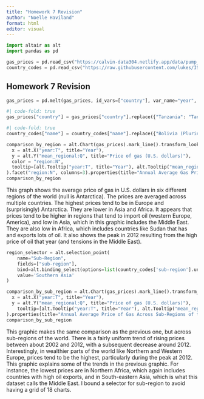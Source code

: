 ```yaml
---
title: "Homework 7 Revision"
author: "Noelle Haviland"
format: html
editor: visual
---
```


```python
import altair as alt
import pandas as pd
```

```python
gas_prices = pd.read_csv("https://calvin-data304.netlify.app/data/pump_price_for_gasoline_us_per_liter.csv")
country_codes = pd.read_csv("https://raw.githubusercontent.com/lukes/ISO-3166-Countries-with-Regional-Codes/master/all/all.csv")
```

## Homework 7 Revision

```python
gas_prices = pd.melt(gas_prices, id_vars=["country"], var_name="year", value_name="gas_price").dropna()
```

```python
#| code-fold: true
gas_prices["country"] = gas_prices["country"].replace({"Tanzania": "Tanzania, United Republic of", "USA": "United States of America", "UK": "United Kingdom of Great Britain and Northern Ireland", "Congo, Rep.": "Congo", "Congo, Dem. Rep.": "Congo, Democratic Republic of the", "Vietnam": "Viet Nam", "Hong Kong, China": "Hong Kong", "Slovak Republic": "Slovakia", "Czech Republic": "Czechia", "Cape Verde": "Cabo Verde", "Cote d'Ivoire": "Côte d'Ivoire", "Kyrgyz Republic": "Kyrgyzstan"})
```

```python
#| code-fold: true
country_codes["name"] = country_codes["name"].replace({"Bolivia (Plurinational State of)": "Bolivia", "Venezuela (Bolivarian Republic of)": "Venezuela", "Korea, Republic of": "South Korea", "Iran (Islamic Republic of)": "Iran", "Syrian Arab Republic": "Syria", "Palestine, State of": "Palestine", "Russian Federation": "Russia", "United Arab Emirates": "UAE", "Korea (Democratic People's Republic of)": "North Korea", "Brunei Darussalam": "Brunei", "Lao People's Democratic Republic": "Lao", "Moldova, Republic of": "Moldova", "Saint Lucia": "St. Lucia"})
```

```python
comparison_by_region = alt.Chart(gas_prices).mark_line().transform_lookup(lookup="country", from_=alt.LookupData(country_codes, "name", ["region"])).transform_aggregate(mean_regional="mean(gas_price)", groupby=["region", "year"]).encode(
  x = alt.X("year:T", title="Year"),
  y = alt.Y("mean_regional:Q", title="Price of gas (U.S. dollars)"),
  color = "region:N",
  tooltip=[alt.Tooltip("year:T", title="Year"), alt.Tooltip("mean_regional:Q", title="Mean Regional Gas Price")]
).facet("region:N", columns=3).properties(title="Annual Average Gas Price in Six Regions of the World (in U.S. Dollars)")
comparison_by_region
```

This graph shows the average price of gas in U.S. dollars in six different regions of the world (null is Antarctica). The prices are averaged across multiple countries. The highest prices tend to be in Europe and (surprisingly) Antarctica. They are lower in Asia and Africa. It appears that prices tend to be higher in regions that tend to import oil (western Europe, America), and low in Asia, which in this graphic includes the Middle East. They are also low in Africa, which includes countries like Sudan that has and exports lots of oil. It also shows the peak in 2012 resulting from the high price of oil that year (and tensions in the Middle East).

```python
region_selector = alt.selection_point(
    name="Sub-Region",
    fields=["sub-region"],
    bind=alt.binding_select(options=list(country_codes['sub-region'].unique())),
    value='Southern Asia'
)
```

```python
comparison_by_sub_region = alt.Chart(gas_prices).mark_line().transform_lookup(lookup="country", from_=alt.LookupData(country_codes, "name", ["region", "sub-region"])).transform_aggregate(mean_regional="mean(gas_price)", groupby=["sub-region", "year"]).transform_filter(region_selector).encode(
  x = alt.X("year:T", title="Year"),
  y = alt.Y("mean_regional:Q", title="Price of gas (U.S. dollars)"),
    tooltip=[alt.Tooltip("year:T", title="Year"), alt.Tooltip("mean_regional:Q", title="Mean Regional Gas Price")]
).properties(title="Annual Average Price of Gas Across Sub-Regions of the World (U.S. Dollars)").add_params(region_selector)
comparison_by_sub_region
```

This graphic makes the same comparison as the previous one, but across sub-regions of the world. There is a fairly uniform trend of rising prices between about 2002 and 2012, with a subsequent decrease around 2012. Interestingly, in wealthier parts of the world like Northern and Western Europe, prices tend to be the highest, particularly during the peak at 2012. This graphic explains some of the trends in the previous graphic. For instance, the lowest prices are in Northern Africa, which again includes countries with high oil exports, and in South-eastern Asia, which is what this dataset calls the Middle East. I bound a selector for sub-region to avoid having a grid of 18 charts.